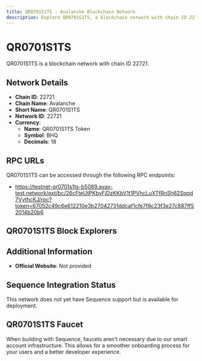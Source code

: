```yaml
--- 
title: QR0701S1TS - Avalanche Blockchain Network
description: Explore QR0701S1TS, a blockchain network with chain ID 22721. Learn about its native currency, QR0701S1TS Token, and how to interact with the network.
---
```


# QR0701S1TS

QR0701S1TS is a blockchain network with chain ID 22721.

## Network Details

- **Chain ID**: 22721
- **Chain Name**: Avalanche
- **Short Name**: QR0701S1TS
- **Network ID**: 22721
- **Currency**: 
  - **Name**: QR0701S1TS Token
  - **Symbol**: BHQ
  - **Decimals**: 18

## RPC URLs

QR0701S1TS can be accessed through the following RPC endpoints:

- https://testnet-qr0701s1ts-b5089.avax-test.network/ext/bc/26cFteUtPKbyFiDzKKbV1t1PVhcLuXTfRnSh62Sqqd7VythcKJ/rpc?token=67052c49c6e612210e3b27042731ddcaf1cfe7f8c23f3e27c887ff52014b20b6

## QR0701S1TS Block Explorers



## Additional Information

- **Official Website**: Not provided

## Sequence Integration Status

This network does not yet have Sequence support but is available for deployment.

## QR0701S1TS Faucet

When building with Sequence, faucets aren't necessary due to our smart account infrastructure. This allows for a smoother onboarding process for your users and a better developer experience.

